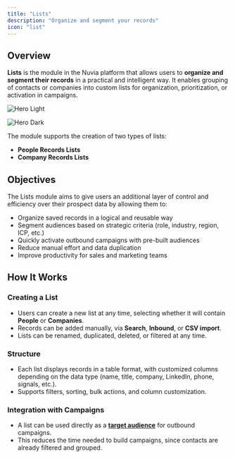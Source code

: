 ```yaml
---
title: "Lists"
description: "Organize and segment your records"
icon: "list"
---
```


## Overview


**Lists** is the module in the Nuvia platform that allows users to **organize and segment their records** in a practical and intelligent way. It enables grouping of contacts or companies into custom lists for organization, prioritization, or activation in campaigns.

<img
  className="block dark:hidden"
  src="/images/hero-lists-light-min.png"
  alt="Hero Light"
  title={true}
/>

<img
  className="hidden dark:block"
  src="/images/hero-lists-dark-min.png"
  alt="Hero Dark"
  title={true}
/>

The module supports the creation of two types of lists:

- **People Records Lists**
- **Company Records Lists**

## Objectives

The Lists module aims to give users an additional layer of control and efficiency over their prospect data by allowing them to:

- Organize saved records in a logical and reusable way
- Segment audiences based on strategic criteria (role, industry, region, ICP, etc.)
- Quickly activate outbound campaigns with pre-built audiences
- Reduce manual effort and data duplication
- Improve productivity for sales and marketing teams

## How It Works

### Creating a List

- Users can create a new list at any time, selecting whether it will contain **People** or **Companies**.
- Records can be added manually, via **Search**, **Inbound**, or **CSV import**.
- Lists can be renamed, duplicated, deleted, or filtered at any time.

### Structure

- Each list displays records in a table format, with customized columns depending on the data type (name, title, company, LinkedIn, phone, signals, etc.).
- Supports filters, sorting, bulk actions, and column customization.

### Integration with Campaigns

- A list can be used directly as a [**target audience**](https://nuvia.mintlify.app/essentials/outbound/campaigns#2-define-your-target-audience) for outbound campaigns.
- This reduces the time needed to build campaigns, since contacts are already filtered and grouped.